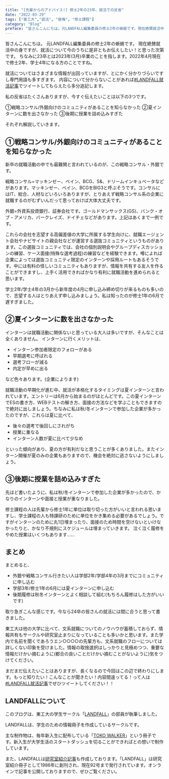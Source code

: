 ---
title: "[先輩からのアドバイス!] 修士2年の23卒、就活での反省"
date: "2022-03-29"
tags: ["東工大","就活", "後悔", "修士課程"]
category: "Blog"
preface: "皆さんこんにちは。元LANDFALL編集委員の修士2年の蜥蜴です。現在絶賛就活中の身ですが、就活について今のうちに是非ともお伝えしたい！と思った次第です。ちなみに23卒とは2023年(3月)卒業のことを指します。2022年4月現在で修士2年、学士4年になる方のことですね。"
---
皆さんこんにちは。
元LANDFALL編集委員の修士2年の蜥蜴です。
現在絶賛就活中の身ですが、就活について今のうちに是非ともお伝えしたい！と思った次第です。
ちなみに23卒とは2023年(3月)卒業のことを指します。2022年4月現在で修士2年、学士4年になる方のことですね。

就活についてはさまざまな情報が出回っていますが、とにかく分かりづらいですし専門用語も多すぎます。
内容について分からないことがあれば<a href="https://twitter.com/intent/tweet?hashtags=LANDFALL就活記事" className="twitter-hashtags-btn" target="_blank" rel="noopener noreferrer">#LANDFALL就活記事</a>でツイートしてもらえたら多分追記します。

私の反省はたくさんありますが、今すぐ伝えたいことは以下の3つです。

①戦略コンサル/外銀向けのコミュニティがあることを知らなかった
②夏インターンに数を出さなかった
③後期に授業を詰め込みすぎた

それぞれ解説していきます。

## ①戦略コンサル/外銀向けのコミュニティがあることを知らなかった

新卒の就職活動の中でも最難関と言われているのが、この戦略コンサル・外銀です。

戦略コンサル=マッキンゼー、ベイン、BCG、S&、ドリームインキュベータなどがあります。マッキンゼー、ベイン、BCGをBIG3と呼ぶそうです。コンサルにはIT、総合、人材などいろいろありますが、とりあえず戦略コンサル系の企業に就職するのがむずいんだって思っておけば大体大丈夫です。

外銀=外資系投資銀行、証券会社です。ゴールドマンサックス(GS)、バンク・オブ・アメリカ、バークレイズ、ドイチェなどがあります。上記はあくまで一例です。

これらの会社を志望する高偏差値の大学に所属する学生向けに、就職エージェント会社やナビサイトの親会社などが運営する選抜コミュニティというものがあります。この選抜コミュニティでは、会社の個別説明会やグループディスカッションの練習、ケース面接(特殊な選考過程)の練習などを経験できます。噂によれば企業によっては選抜コミュニティ限定のインターンや採用ルートもあるそうです。中には有料の怪しいコミュニティもありますが、情報を共有する友人を作ることができますし、上手く活用できればかなり有利に就職活動を進められると思います。

学士2年/学士4年の3月から新年度の4月に申し込み締め切りが来るものも多いので、志望する人はとりあえず申し込みましょう。私は知ったのが修士1年の6月で遅すぎました。

## ②夏インターンに数を出さなかった

インターンは就職活動に関係ないと思っている大人は多いですが、そんなことは全くありません。
インターンに行くメリットは、

- インターン参加者限定のフォローがある
- 早期選考に呼ばれる
- 選考フローが減る
- 内定が早めに出る

など色々あります。(企業によります)

就職活動の早期化が進む中、就活が本格化するタイミングは夏インターンと言われています。エントリーは6月から始まるのがほとんどです。この夏インターンでESの書き方、WEBテストの解き方、面接の方法などを学ぶこともできますので絶対に出しましょう。ちなみに私は秋/冬インターンで参加した企業が多かったのですが、これらは夏に比べて、

- 後々の選考で後回しにされがち
- 授業に重なる
- インターン人数が夏に比べて少なめ

といった傾向があり、夏の方が有利だなと思うことが多くありました。またインターン開催が夏のみの企業もありますので、機会を絶対に逃さないようにしましょう。

## ③後期に授業を詰め込みすぎた

先ほど書いたように、私は秋/冬インターンで参加した企業が多かったので、かなりのインターンや面接と授業が重なりました。

修士課程の人は先輩から修士1年に単位は取り切った方がいいと言われる思いますし、学士課程の人も特課研のために単位をかき集める必要があるでしょう。ですがインターンのために丸1日埋まったり、面接のため時間を空けないといけなかったりと、かなり不規則にスケジュールは埋まっていきます。
泣く泣く履修をやめた授業はいくつもあります……

## まとめ

まとめると、

- 外銀や戦略コンサル行きたい人は学部2年/学部4年の3月までにコミュニティに申し込む
- 学部3年/修士1年の6月には夏インターンに申し込む
- 後期履修は秋冬インターンとよく相談して組む(もちろん履修はした方がいいです)

取り急ぎこんな感じです。今なら24卒の皆さんの就活には間に合うと思って書きました。

東工大は他の大学に比べて、文系就職についてのノウハウが蓄積しておらず、情報共有もサークルや研究室止まりになっていることも多いかと思います。また学内で名前を聞くであろうエン○○○○の先輩方も、文系就職のフローについては詳しくない印象を受けました。情報の取捨選択はしっかりと見極めつつ、重要な情報だけかい摘むように(都合の良いことだけかい摘むことがないように)気をつけてください。

まだまだ伝えたいことはありますが、長くなるので今回はこの辺で終わりにします。もっと知りたい！こんなことが聞きたい！内容間違ってる！って人は<a href="https://twitter.com/intent/tweet?hashtags=LANDFALL就活記事" className="twitter-hashtags-btn" target="_blank" rel="noopener noreferrer">#LANDFALL就活記事</a>でぜひツイートしてください！！

## LANDFALLについて

このブログは、東工大の学生サークル「[LANDFALL](https://landfaller.com)」の部員が執筆しました。

LANDFALLは、学生のための情報冊子を作成しているサークルです。

主な制作物は、毎年新入生に配布している「[TOKO WALKER](https://landfaller.com/7a895fee2b767b2554cee0ff6a428902/TOKOWALKER2021.pdf)」という冊子です。新入生が大学生活のスタートダッシュを切ることができればとの想いで制作しています。

また、LANDFALLは[研究室紹介記事](https://landfaller.com/magazines)も作成しております。「LANDFALL」は研究室紹介冊子として1986年に創刊され、現在92号まで発行されています。オンラインで記事を公開しておりますので、ぜひご覧ください。
